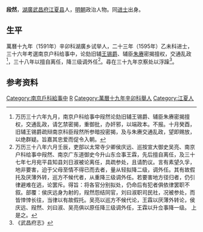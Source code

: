 '''段然'''，[[湖廣|湖廣]][[武昌府|武昌府]][[江夏县|江夏县]]人，[[明朝|明朝]]政治人物。同[[进士|进士]]出身。

==生平==
萬曆十九年（1591年）辛卯科湖廣乡试举人，二十三年（1595年）乙未科进士，三十六年考選南京户科给事中，论劾旧辅[[王锡爵|王锡爵]]、辅臣[[朱赓|朱赓]]密揭擅权，交通乱政<ref>万历三十六年九月，南京户科给事中叚然论劾旧辅王锡爵、辅臣朱赓密揭擅权，交通乱政，请乞禁密揭，重御批，办奸邪，以端政本。不报。十月癸酉，旧辅王锡爵疏辩南京科臣叚然所参暗投密揭，及与朱赓交通乱政，望即赐放，以绝群疑。旨嘉其忠爱而促令入朝。</ref>，三十八年以擅自离任，降三级调外任<ref>万历三十八年六月壬辰，吏部以太常寺少卿侯庆远、巡按宣大御史吴亮、南京户科给事中叚然、南京广东道御史今升山东佥事王霖，先后擅自离任，及三十七年七月宛平县知县刘日淑被论离任，具疏参处，且请酌议。言有素望久孚，地非要害，迫于父母至情不得已而去者，量从轻拟降二级，调外任。其有故假托及厌薄外转，巡方不候代者，从重降三级调外任。若要害地方径归者，仍引律避难在逃，论罢斥。得旨：将各官分别拟处，仍命后有犯者俱依律罢职不叙。部覆：侯庆远身为射的，叚然怨结同官，刘曰淑职司民社，况被参处，而皆悻悻长往，当律以有故假托。吴亮以巡方不候代论，王霖以厌薄外转论，侯庆远、叚然、刘曰淑、吴亮俱以原任降三级调外任，王霖以升佥事降一级。 上是之。</ref>。尋在三十九年京察处以浮躁<ref>《武昌府志》</ref>。

==参考资料==
{{reflist}}

{{明朝人物小作品}}
{{萬曆二十三年乙未科殿試金榜}}
{{DEFAULTSORT:Ma马}}
[[Category:南京戶科給事中|Category:南京戶科給事中]]
[[Category:段姓|R]]
[[Category:萬曆十九年辛卯科舉人|Category:萬曆十九年辛卯科舉人]]
[[Category:江夏人|Category:江夏人]]